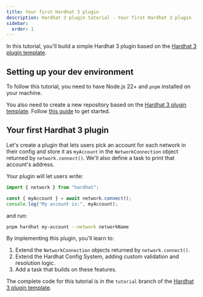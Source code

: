 ```yaml
---
title: Your first Hardhat 3 plugin
description: Hardhat 3 plugin tutorial - Your first Hardhat 3 plugin
sidebar:
  order: 1
---
```


In this tutorial, you'll build a simple Hardhat 3 plugin based on the [Hardhat 3 plugin template](https://github.com/NomicFoundation/hardhat3-plugin-template).

## Setting up your dev environment

To follow this tutorial, you need to have Node.js 22+ and `pnpm` installed on your machine.

You also need to create a new repository based on the [Hardhat 3 plugin template](https://github.com/NomicFoundation/hardhat3-plugin-template). Follow [this guide](/docs/plugin-development/guides/hardhat3-plugin-template) to get started.

## Your first Hardhat 3 plugin

Let's create a plugin that lets users pick an account for each network in their config and store it as `myAccount` in the `NetworkConnection` object returned by `network.connect()`. We'll also define a task to print that account's address.

Your plugin will let users write:

```ts
import { network } from "hardhat";

const { myAccount } = await network.connect();
console.log("My account is:", myAccount);
```

and run:

```sh
pnpm hardhat my-account --network networkName
```

By implementing this plugin, you'll learn to:

1. Extend the `NetworkConnection` objects returned by `network.connect()`.
2. Extend the Hardhat Config System, adding custom validation and resolution logic.
3. Add a task that builds on these features.

The complete code for this tutorial is in the `tutorial` branch of the [Hardhat 3 plugin template](https://github.com/NomicFoundation/hardhat3-plugin-template/tree/tutorial).
